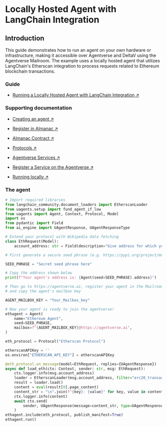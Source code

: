 # Locally Hosted Agent with LangChain Integration

## Introduction

This guide demonstrates how to run an agent on your own hardware or infrastructure, making it accessible over Agentverse and DeltaV using the Agentverse Mailroom. The example uses a locally hosted agent that utilizes LangChain's Etherscan integration to process requests related to Ethereum blockchain transactions.

### Guide

- [Running a Locally Hosted Agent with LangChain Integration ↗️](/guides/agents/locally-running-langchain-integration)

### Supporting documentation

- [Creating an agent ↗️](/guides/agents/create-a-uagent)

- [Register in Almanac ↗️](/guides/agents/register-in-almanac)

- [Almanac Contract ↗️](/references/contracts/uagents-almanac/almanac-overview)

- [Protocols ↗️](/references/uagents/uagents-protocols/agent-protocols)

- [Agentverse Services ↗️](/concepts/agent-services/services)

- [Register a Service on the Agentverse ↗️](/guides/agentverse/registering-agent-services)

- [Running locally ↗️](/guides/agents/running-locally)

### The agent

```py copy filename = 'agent.py'
# Import required libraries
from langchain_community.document_loaders import EtherscanLoader
from uagents.setup import fund_agent_if_low
from uagents import Agent, Context, Protocol, Model
import os
from pydantic import Field
from ai_engine import UAgentResponse, UAgentResponseType

# Extend your protocol with Wikipedia data fetching
class EthRequest(Model):
    account_address: str = Field(description="Give address for which you need details")

# First generate a secure seed phrase (e.g. https://pypi.org/project/mnemonic/)

SEED_PHRASE = "Secret seed phrase here"

# Copy the address shown below
print(f"Your agent's address is: {Agent(seed=SEED_PHRASE).address}")

# Then go to https://agentverse.ai, register your agent in the Mailroom
# and copy the agent's mailbox key

AGENT_MAILBOX_KEY = "Your_Mailbox_key"

# Now your agent is ready to join the agentverse!
ethagent = Agent(
    name="Ethereum Agent",
    seed=SEED_PHRASE,
    mailbox=f"{AGENT_MAILBOX_KEY}@https://agentverse.ai",
)

eth_protocol = Protocol("Etherscan Protocol")

etherscanAPIKey = ''
os.environ["ETHERSCAN_API_KEY"] = etherscanAPIKey

@eth_protocol.on_message(model=EthRequest, replies={UAgentResponse})
async def load_eth(ctx: Context, sender: str, msg: EthRequest):
    ctx.logger.info(msg.account_address)
    loader = EtherscanLoader(msg.account_address, filter="erc20_transaction")
    result = loader.load()
    content = eval(result[0].page_content)
    content_str = "\n".join(f"{key}: {value}" for key, value in content.items()) # Convert dictionary to string with line breaks
    ctx.logger.info(content)
    await ctx.send(
        sender, UAgentResponse(message=content_str, type=UAgentResponseType.FINAL)
    )
ethagent.include(eth_protocol, publish_manifest=True)
ethagent.run()
```

